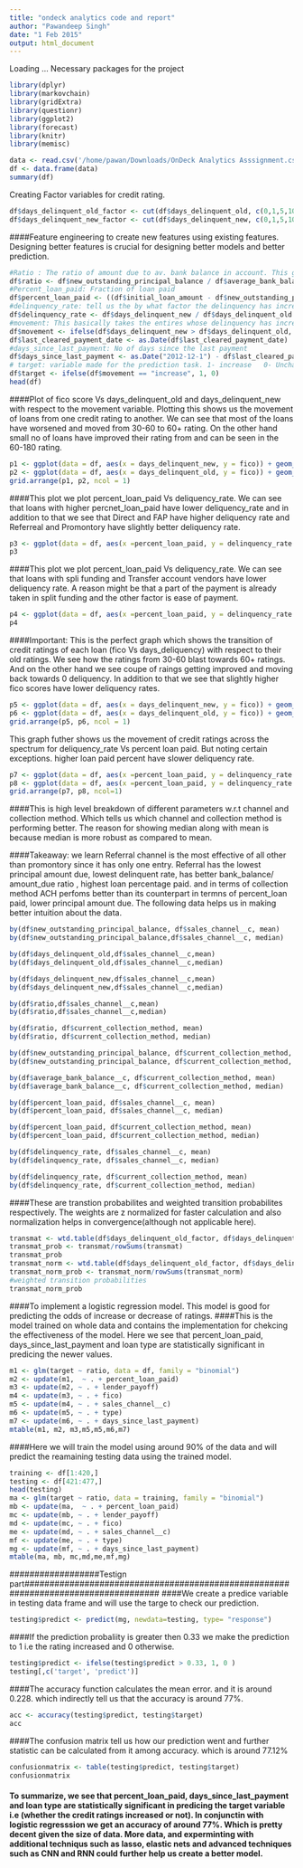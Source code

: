 ```yaml
---
title: "ondeck analytics code and report"
author: "Pawandeep Singh"
date: "1 Feb 2015"
output: html_document
---
```




Loading ... Necessary packages for the project

```r
library(dplyr)
library(markovchain)
library(gridExtra)
library(questionr)
library(ggplot2)
library(forecast)
library(knitr)
library(memisc)
```
 
```r
data <- read.csv('/home/pawan/Downloads/OnDeck Analytics Asssignment.csv')
df <- data.frame(data)
summary(df)
```

Creating Factor variables for credit rating.
```r
df$days_delinquent_old_factor <- cut(df$days_delinquent_old, c(0,1,5,10,30,60,180), labels = c("0","1-5","5-10","10-30","30-60","60+"))
df$days_delinquent_new_factor <- cut(df$days_delinquent_new, c(0,1,5,10,30,60,180), labels = c("0","1-5","5-10","10-30","30-60","60+"))
```


####Feature engineering to create new features using existing features. Designing better features is crucial for designing better models and better prediction.
```r
#Ratio : The ratio of amount due to av. bank balance in account. This give us an idea about the potentil to pay the loan. 
df$ratio <- df$new_outstanding_principal_balance / df$average_bank_balance__c 
#Percent_loan_paid: Fraction of loan paid
df$percent_loan_paid <- ((df$initial_loan_amount - df$new_outstanding_principal_balance) / df$initial_loan_amount) * 100
#delinquency_rate: tell us the by what factor the delinquency has increased
df$delinquency_rate <- df$days_delinquent_new / df$days_delinquent_old
#movement: This basically takes the entires whose delinquency has increase or decreased/reamained unchanged
df$movement <- ifelse(df$days_delinquent_new > df$days_delinquent_old, "increase", "same/decreased")
df$last_cleared_payment_date <- as.Date(df$last_cleared_payment_date)
#days_since_last_payment: No of days since the last payment
df$days_since_last_payment <- as.Date("2012-12-1") - df$last_cleared_payment_date
# target: variable made for the prediction task. 1- increase   0- Unchanged/Decreased
df$target <- ifelse(df$movement == "increase", 1, 0)
head(df)
```

####Plot of fico score Vs days_delinquent_old and days_delinquent_new with respect to the movement variable. Plotting this shows us the movement of loans from one credit rating to another. We can see that most of the loans have worsened and moved from 30-60 to 60+ rating. On the other hand small no of loans have improved their rating from and can be seen in the 60-180 rating.
```r
p1 <- ggplot(data = df, aes(x = days_delinquent_new, y = fico)) + geom_point(aes(color=df$movement)) + scale_x_continuous(limits=c(0,180), breaks=c(1,5,10,30,60,180))
p2 <- ggplot(data = df, aes(x = days_delinquent_old, y = fico)) + geom_point(aes(color=df$movement)) + scale_x_continuous(limits=c(0,180), breaks=c(1,5,10,30,60,180))
grid.arrange(p1, p2, ncol = 1)
```


####This plot we plot percent_loan_paid Vs deliquency_rate. We can see that loans with higher percnet_loan_paid have lower deliquency_rate and in addition to that we see that Direct and FAP have higher deliquency rate and Referreal and Promontory have slightly better deliquency rate.
```r
p3 <- ggplot(data = df, aes(x =percent_loan_paid, y = delinquency_rate )) + geom_point(aes(color=df$sales_channel__c))
p3
```

####This plot we plot percent_loan_paid Vs deliquency_rate. We can see that loans with spli funding and Transfer account vendors have lower deliquency rate. A reason might be that a part of the payment is already taken in split funding and the other factor is ease of payment.
```r
p4 <- ggplot(data = df, aes(x =percent_loan_paid, y = delinquency_rate )) + geom_point(aes(color=df$current_collection_method))
p4
```

####Important: This is the perfect graph which shows the transition of credit ratings of each loan (fico Vs days_deliquency) with respect to their old ratings. We see how the ratings from 30-60 blast towards 60+ ratings. And on the other hand we see coupe of raings getting improved and moving back towards 0 deliquency. In addition to that we see that slightly higher fico scores have lower deliquency rates.
```r
p5 <- ggplot(data = df, aes(x = days_delinquent_new, y = fico)) + geom_point(aes(color=df$days_delinquent_old_factor)) + scale_x_continuous(limits=c(0,180), breaks=c(1,5,10,30,60,180))
p6 <- ggplot(data = df, aes(x = days_delinquent_old, y = fico)) + geom_point(aes(color=df$days_delinquent_old_factor)) + scale_x_continuous(limits=c(0,180), breaks=c(1,5,10,30,60,180))
grid.arrange(p5, p6, ncol = 1)
```
This graph futher shows us the movement of credit ratings across the spectrum for deliquency_rate Vs percent loan paid. But noting certain exceptions. higher loan paid percent have slower deliquency rate.
```r
p7 <- ggplot(data = df, aes(x =percent_loan_paid, y = delinquency_rate )) + geom_point(aes(color=df$days_delinquent_new_factor))
p8 <- ggplot(data = df, aes(x =percent_loan_paid, y = delinquency_rate )) + geom_point(aes(color=df$days_delinquent_old_factor))
grid.arrange(p7, p8, ncol=1)
```
####This is high level breakdown of different parameters w.r.t channel and collection method. Which tells us which channel and collection method is performing better. The reason for showing median along with mean is because median is more robust as compared to mean.


####Takeaway: we learn Referral channel is the most effective of all other than promontory since it has only one entry. Referral has the lowest principal amount due, lowest delinquent rate,  has better bank_balance/ amount_due ratio , highest loan percentage paid. and in terms of collection method ACH perfoms better than its counterpart in termns of percent_loan paid, lower principal amount due. The following data helps us in making better intuition about the data.
```r
by(df$new_outstanding_principal_balance, df$sales_channel__c, mean)
by(df$new_outstanding_principal_balance,df$sales_channel__c, median)
```
```r
by(df$days_delinquent_old,df$sales_channel__c,mean)
by(df$days_delinquent_old,df$sales_channel__c,median)
```
```r
by(df$days_delinquent_new,df$sales_channel__c,mean)
by(df$days_delinquent_new,df$sales_channel__c,median)
```
```r
by(df$ratio,df$sales_channel__c,mean)
by(df$ratio,df$sales_channel__c,median)
```
```r
by(df$ratio, df$current_collection_method, mean)
by(df$ratio, df$current_collection_method, median)
```
```r
by(df$new_outstanding_principal_balance, df$current_collection_method, mean)
by(df$new_outstanding_principal_balance, df$current_collection_method, median)
```
```r
by(df$average_bank_balance__c, df$current_collection_method, mean)
by(df$average_bank_balance__c, df$current_collection_method, median)
```
```r
by(df$percent_loan_paid, df$sales_channel__c, mean)
by(df$percent_loan_paid, df$sales_channel__c, median)
```
```r
by(df$percent_loan_paid, df$current_collection_method, mean)
by(df$percent_loan_paid, df$current_collection_method, median)
```
```r
by(df$delinquency_rate, df$sales_channel__c, mean)
by(df$delinquency_rate, df$sales_channel__c, median)
```
```r
by(df$delinquency_rate, df$current_collection_method, mean)
by(df$delinquency_rate, df$current_collection_method, median)
```
####These are transtion probabilites and weighted transition probabilites respectively. The weights are z normalized for faster calculation and also normalization helps in convergence(although not applicable here).
```r
transmat <- wtd.table(df$days_delinquent_old_factor, df$days_delinquent_new_factor,na.rm = TRUE)
transmat_prob <- transmat/rowSums(transmat)
transmat_prob
transmat_norm <- wtd.table(df$days_delinquent_old_factor, df$days_delinquent_new_factor, weights = df$new_outstanding_principal_balance - mean(df$new_outstanding_principal_balance)/sd(df$new_outstanding_principal_balance),na.rm = TRUE)
transmat_norm_prob <- transmat_norm/rowSums(transmat_norm)
#weighted transition probabilities
transmat_norm_prob
```
###########################################################################################################################
####To implement a logistic regression model. This model is good for predicting the odds of increase or decrease of ratings.
####This is the model trained on whole data and contains the  implementation for chekcing the effectiveness of the model. Here we see that percent_loan_paid, days_since_last_payment and loan type are statistically significant in predicing the newer values.
```r
m1 <- glm(target ~ ratio, data = df, family = "binomial")
m2 <- update(m1,  ~ . + percent_loan_paid)
m3 <- update(m2, ~ . + lender_payoff)
m4 <- update(m3, ~ . + fico)
m5 <- update(m4, ~ . + sales_channel__c)
m6 <- update(m5, ~ . + type)
m7 <- update(m6, ~ . + days_since_last_payment)
mtable(m1, m2, m3,m5,m5,m6,m7)
```
############################################################################################################################
####Here we will train the model using around 90% of the data and will predict the reamaining testing data using the trained model.
```r
training <- df[1:420,]
testing <- df[421:477,]
head(testing)
ma <- glm(target ~ ratio, data = training, family = "binomial")
mb <- update(ma,  ~ . + percent_loan_paid)
mc <- update(mb, ~ . + lender_payoff)
md <- update(mc, ~ . + fico)
me <- update(md, ~ . + sales_channel__c)
mf <- update(me, ~ . + type)
mg <- update(mf, ~ . + days_since_last_payment)
mtable(ma, mb, mc,md,me,mf,mg)
```
##################Testign part###################################################################################
####We create a predice variable in testing data frame and will use the targe to check our prediction. 

```r
testing$predict <- predict(mg, newdata=testing, type= "response")
```

####If the prediction probaliity is greater then 0.33 we make the prediction to 1 i.e the rating increased and 0 otherwise.

```r
testing$predict <- ifelse(testing$predict > 0.33, 1, 0 )
testing[,c('target', 'predict')]
```
####The accuracy function calculates the mean  error. and it is around 0.228. which indirectly tell us that the accuracy is around 77%. 
```r
acc <- accuracy(testing$predict, testing$target)
acc
```
####The confusion matrix tell us how our prediction went and further statistic can be calculated from it among accuracy. which is around 77.12%
```r
confusionmatrix <- table(testing$predict, testing$target)
confusionmatrix
```

#### To summarize, we see that percent_loan_paid, days_since_last_payment and loan type are statistically significant in predicing the target variable i.e (whether the credit ratings increased or not). In conjunctin with logistic regresssion we get an accuracy of around 77%. Which is pretty decent given the size of data. More data, and experminting with additional techniqus such as lasso, elastic nets and advanced techniques such as CNN and RNN could further help us create a better model.